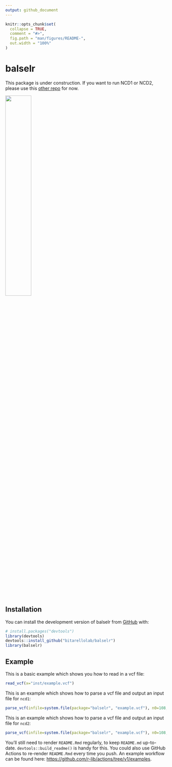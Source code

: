 ```yaml
---
output: github_document
---
```


<!-- README.md is generated from README.Rmd. Please edit that file -->

```r
knitr::opts_chunk$set(
  collapse = TRUE,
  comment = "#>",
  fig.path = "man/figures/README-",
  out.width = "100%"
)
```

# balselr

This package is under construction. If you want to run NCD1 or NCD2, please use this [other repo](https://github.com/bbitarello/NCD-Statistics) for now. 

<!-- badges: start -->
![](images/balselr2.png){width=40% height=40%}
<!-- badges: end -->

## Installation

You can install the development version of balselr from [GitHub](https://github.com/) with:

``` r
# install.packages("devtools")
library(devtools)
devtools::install_github("bitarellolab/balselr")
library(balselr)
```


## Example

This is a basic example which shows you how to read in a vcf file:

```r
read_vcf(x="inst/example.vcf")
```

This is an example which shows how to parse a vcf file and output an input file for `ncd1`:

```r
parse_vcf(infile=system.file(package="balselr", "example.vcf"), n0=108, type="ncd1")
```

This is an example which shows how to parse a vcf file and output an input file for `ncd2`:

```r
parse_vcf(infile=system.file(package="balselr", "example.vcf"), n0=108, n1=2, type="ncd2")
```

You'll still need to render `README.Rmd` regularly, to keep `README.md` up-to-date. `devtools::build_readme()` is handy for this. You could also use GitHub Actions to re-render `README.Rmd` every time you push. An example workflow can be found here: <https://github.com/r-lib/actions/tree/v1/examples>.


